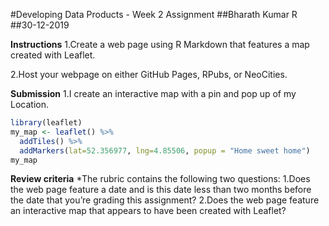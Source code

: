 #Developing Data Products - Week 2 Assignment
##Bharath Kumar R
##30-12-2019

**Instructions**
  1.Create a web page using R Markdown that features a map created with Leaflet.

2.Host your webpage on either GitHub Pages, RPubs, or NeoCities.


**Submission**
  1.I create an interactive map with a pin and pop up of my Location.

```{r}
library(leaflet)
my_map <- leaflet() %>%
  addTiles() %>%
  addMarkers(lat=52.356977, lng=4.85506, popup = "Home sweet home")
my_map
```

**Review criteria**
  *The rubric contains the following two questions:
  1.Does the web page feature a date and is this date less than two months before the date that     you're grading this assignment?
  2.Does the web page feature an interactive map that appears to have been created with           Leaflet?